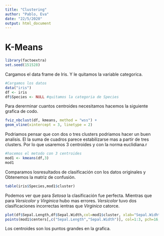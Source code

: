 ---
title: "Clustering"
author: "Pablo, Eva"
date: "22/5/2020"
output: html_document
---

# K-Means
```{r, echo = FALSE}
library(factoextra)
set.seed(151528)
```

Cargamos el data frame de Iris. Y le quitamos la variable categorica.
```{r,echo=FALSE}
#Cargamos los datos
data("iris")
df <- iris
df$Species <- NULL #quitamos la categoria de Species
```

Para dererminar cuantos centroides necesitamos hacemos la siguiente grafica de codo.
```{r}
fviz_nbclust(df, kmeans, method = "wss") +
geom_vline(xintercept = 3, linetype = 2)
```
Podriamos pensar que con dos o tres clusters podriamos hacer un buen analisis. El la suma de cuadros parece estabilizarse mas a partir de tres clusters. Por lo que usaremos 3 centroides y con la norma euclidiana.r

```{r}
#hacemos el metodo con 3 centroides
mod1 <- kmeans(df,3)
mod1
```
Comparamos losresultados de clasificación con los datos originales y Obtenemos la matriz de confusión.
```{r}
table(iris$Species,mod1$cluster)
```
Podemos ver que para _Setosa_ la clasificación fue perfecta. Mientras que para _Versicolor_ y _Virginica_ hubo mas errores. _Versicolor_ tuvo dos clasificaciones incorrectas ientras que _Virginica_ catorce.

```{r}
plot(df$Sepal.Length,df$Sepal.Width,col=mod1$cluster, xlab="Sepal.Widht", ylab="Sepal.Lenght")
points(mod1$centers[,c("Sepal.Length","Sepal.Width")], col=1:3, pch=16,cex=2)
```


Los centroides son los puntos grandes en la grafica.




